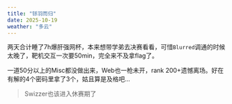 ```yaml
---
title: "铩羽而归"
date: 2025-10-19
weather: "多云"
---
```


两天合计睡了7h爆肝强网杯，本来想带学弟去决赛看看，可惜`Blurred`调通的时候太晚了，靶机交互一次要50min，完全来不及拿flag了。

一道50分以上的Misc都没做出来，Web也一枪未开，rank 200+遗憾离场。好在有解的4个密码里拿了3个，姑且算是及格吧...

> Swizzer也该进入休赛期了